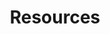 ---
title: Resources
icon: IconHelp
info: Find help, troubleshooting guides, and learn about additional use cases for Twenty.
image: /images/user-guide/home/what-is-twenty.png
sectionInfo: Get help and explore additional use cases
---
